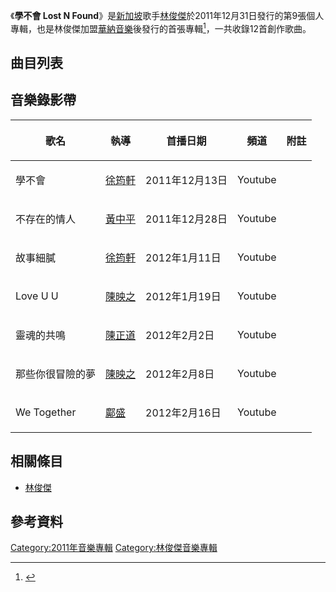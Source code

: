 {{Album infobox | <!-- See Wikipedia:WikiProject_Albums -->
|  Name        = 學不會 <br /><small>Lost N Found</small>
|  Type        = studio 
|  Artist      = [[林俊傑|林俊傑]] 
|  Cover       =  JJ - Lost N Found.jpg
|  Released    = 2011年12月31日  
|  Recorded    = 2011年
|  Genre       = [[國語流行音樂|國語流行音樂]] 
|  Length      = 46:05
|  Label       = [[華納音樂_(台灣)|華納音樂]]<ref name="sina"/>
|  Producer    = 見[[#曲目列表|曲目列表]]
|  Last album  = [[她說_概念自選輯|她說 概念自選輯]] <br /> （2010）
|  This album  = '''學不會 Lost N Found''' <br /> （2011）
|  Next album  = [[因你而在|因你而在 Stories Untold]]<br/><small>2013年</small>
}}
{{other uses}}
《'''學不會 Lost N Found'''》是[[新加坡|新加坡]]歌手[[林俊傑|林俊傑]]於2011年12月31日發行的第9張個人專輯，也是林俊傑加盟[[華納唱片_(台灣)|華納音樂]]後發行的首張專輯<ref name="sina">{{cite web|url=http://ent.sina.com.cn/y/2011-12-05/14563499277.shtml|title=林俊杰新碟《学不会》年末登场 主打歌强势首发
|publisher=[[新浪|新浪]]|quote=林俊杰转签华纳音乐后推出的首张作品《学不会》即将在年末推出}}</ref>，一共收錄12首創作歌曲。

== 曲目列表 ==
{{Tracklist
| collapsed = 
| headline = 
| font_size = 
| total_length = 46:05
 
| all_music = [[林俊傑|林俊傑]]

| title1 = 獨奏 
| note1 = Prologue
| longnote1 = 純音樂
| lyrics1 = 
| arranger1 = 林俊傑
| producer1 = 林俊傑
| extra1 = 
| length1 = 0:54

| title2 = 學不會 
| note2 = Never Learn
| longnote2 = 第一主打<br>
[[八大戲劇台|八大戲劇台]]韓劇《[[公主的男人|公主的男人]]》片頭曲	
| lyrics2 = [[姚若龍|姚若龍]]
| arranger2 = [[Terence_Teo|Terence Teo]]
| producer2 = [[李偲菘|李偲菘]]
| extra2 = 
| length2 = 3:48

| title3 = 故事細膩 
| note3 = Romantic Mystery
| longnote3 = 第三主打
| lyrics3 = [[方文山|方文山]]
| arranger3 = 林俊傑
| producer3 = 林俊傑
| extra3 = 
| length3 = 3:37

| title4 = 那些你很冒險的夢 
| note4 = Those Were The Days
| longnote4 = 第六主打
| lyrics4 = [[王雅君|王雅君]]
| arranger4 = [[吳慶隆|吳慶隆]]
| producer4 = [[許環良|許環良]]
| extra4 = 
| length4 = 4:04 

| title5 = 白羊夢 
| note5 = Aries
| longnote5 = 
| lyrics5 = [[葛大為|葛大為]]
| arranger5 = [[黃韻仁|黃韻仁]]
| producer5 = 林俊傑
| extra5 = 
| length5 = 4:12

| title6 = 靈魂的共鳴 
| note6 = Variation 25 : Clash of The Souls
| longnote6 = feat.[[郎朗|郎朗]]<br>部分取材自[[謝爾蓋·拉赫曼尼諾夫|謝爾蓋·拉赫曼尼諾夫]]之《[[帕格尼尼主題狂想曲|帕格尼尼主題狂想曲]]》, 第五主打
| lyrics6 = [[吳易緯|吳易緯]]
| arranger6 = 林俊傑
| producer6 = 林俊傑
| extra6 = 
| length6 = 4:26

| title7 = We Together
| longnote7 = 第七主打
| lyrics7 = [[天天_(歌手)|天天]]
| arranger7 = [[Kenn_C|Kenn C]]
| producer7 = 林俊傑
| extra7 = 
| length7 = 4:29

| title8 = Cinderella
| longnote8 = 英語歌曲
| lyrics8 = 林俊傑
| arranger8 = Terence Teo
| producer8 = [[李偉菘|李偉菘]]
| extra8 = 
| length8 = 4:51

| title9 = 白蘭花  
| note9 = Gardenia
| longnote9 = 
| lyrics9 = [[林秋離|林秋離]]
| arranger9 = [[蔡政勳|蔡政勳]]
| producer9 = 林俊傑
| extra9 = 
| length9 = 4:08

| title10 = 陌生老朋友  
| note10 = Dear Friend
| longnote10 = 
| lyrics10 = [[林夕|林夕]]
| arranger10 = Kenn C
| producer10 = 林俊傑
| extra10 = 
| length10 = 3:52

| title11 = 不存在的情人 
| note11 = Nonexistent
| longnote11 = 第二主打
| lyrics11 = [[吳青峰|吳青峰]]
| arranger11 = 吳慶隆
| producer11 = 吳慶隆<br>林俊傑
| extra11 = 
| length11 = 4:06

| title12 = Love U U
| longnote12 = 第四主打
| lyrics12 = [[林天愛|林天愛]]
| arranger12 = 蔡政勳
| producer12 = 林俊傑
| extra12 = 
| length12 = 3:38
}}

==音樂錄影帶==
{| class="wikitable"
! 歌名 !! 執導 !! 首播日期 !! 頻道 !! 附註
|-
| 學不會 ||[[徐筠軒|徐筠軒]]||2011年12月13日 ||Youtube ||
|-
| 不存在的情人 ||[[黃中平|黃中平]] ||2011年12月28日 ||Youtube ||
|-
| 故事細膩||[[徐筠軒|徐筠軒]] ||2012年1月11日 ||Youtube ||
|-
| Love U U ||[[陳映之|陳映之]] ||2012年1月19日 ||Youtube ||
|-
| 靈魂的共鳴 ||[[陳正道|陳正道]] ||2012年2月2日 ||Youtube ||
|-
| 那些你很冒險的夢 ||[[陳映之|陳映之]] ||2012年2月8日 ||Youtube ||
|-
| We Together||[[鄺盛|鄺盛]]  ||2012年2月16日 ||Youtube ||

|}

== 相關條目 ==
*[[林俊傑|林俊傑]]

== 參考資料 ==
{{reflist}}

{{JJLIN Album}}

[[Category:2011年音樂專輯|Category:2011年音樂專輯]]
[[Category:林俊傑音樂專輯|Category:林俊傑音樂專輯]]